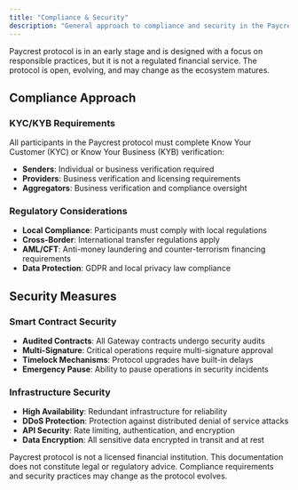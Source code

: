 ```yaml
---
title: "Compliance & Security"
description: "General approach to compliance and security in the Paycrest protocol."
---
```


Paycrest protocol is in an early stage and is designed with a focus on responsible practices, but it is not a regulated financial service. The protocol is open, evolving, and may change as the ecosystem matures.

## Compliance Approach

### KYC/KYB Requirements

All participants in the Paycrest protocol must complete Know Your Customer (KYC) or Know Your Business (KYB) verification:

- **Senders**: Individual or business verification required
- **Providers**: Business verification and licensing requirements
- **Aggregators**: Business verification and compliance oversight

### Regulatory Considerations

- **Local Compliance**: Participants must comply with local regulations
- **Cross-Border**: International transfer regulations apply
- **AML/CFT**: Anti-money laundering and counter-terrorism financing requirements
- **Data Protection**: GDPR and local privacy law compliance

## Security Measures

### Smart Contract Security

- **Audited Contracts**: All Gateway contracts undergo security audits
- **Multi-Signature**: Critical operations require multi-signature approval
- **Timelock Mechanisms**: Protocol upgrades have built-in delays
- **Emergency Pause**: Ability to pause operations in security incidents

### Infrastructure Security

- **High Availability**: Redundant infrastructure for reliability
- **DDoS Protection**: Protection against distributed denial of service attacks
- **API Security**: Rate limiting, authentication, and encryption
- **Data Encryption**: All sensitive data encrypted in transit and at rest

<Note>
  Paycrest protocol is not a licensed financial institution. This documentation does not constitute legal or regulatory advice. Compliance requirements and security practices may change as the protocol evolves.
</Note> 